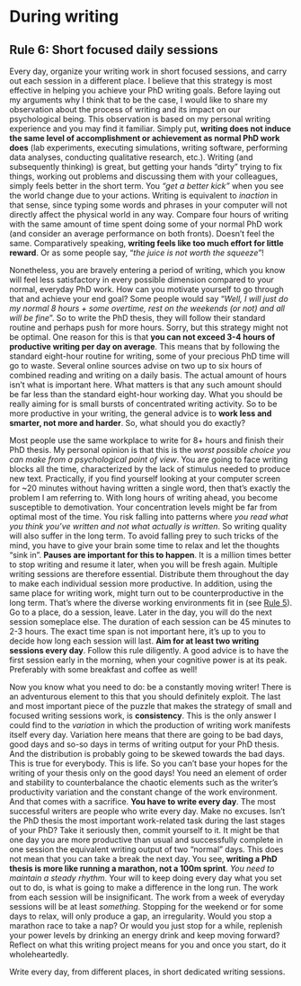 # During writing {-#during}

## **Rule 6:** Short focused daily sessions {-#rule6}

:::{.indent}
Every day, organize your writing work in short focused sessions, and carry out each session in a different place.
I believe that this strategy is most effective in helping you achieve your PhD writing goals.
Before laying out my arguments why I think that to be the case, I would like to share my observation about the process of writing and its impact on our psychological being.
This observation is based on my personal writing experience and you may find it familiar.
Simply put, **writing does not induce the same level of accomplishment or achievement as normal PhD work does** (lab experiments, executing simulations, writing software, performing data analyses, conducting qualitative research, etc.).
Writing (and subsequently thinking) is great, but getting your hands "dirty" trying to fix things, working out problems and discussing them with your colleagues, simply feels better in the short term.
You *"get a better kick"* when you see the world change due to your actions.
Writing is equivalent to *inaction* in that sense, since typing some words and phrases in your computer will not directly affect the physical world in any way.
Compare four hours of writing with the same amount of time spent doing some of your normal PhD work (and consider an average performance on both fronts).
Doesn't feel the same.
Comparatively speaking, **writing feels like too much effort for little reward**.
Or as some people say, "*the juice is not worth the squeeze*"!
:::

:::{.indent}
Nonetheless, you are bravely entering a period of writing, which you know will feel less satisfactory in every possible dimension compared to your normal, everyday PhD work.
How can you motivate yourself to go through that and achieve your end goal?
Some people would say "*Well, I will just do my normal 8 hours + some overtime, rest on the weekends (or not) and all will be fine*".
So to write the PhD thesis, they will follow their standard routine and perhaps push for more hours.
Sorry, but this strategy might not be optimal.
One reason for this is that **you can not exceed 3-4 hours of productive writing per day on average**.
This means that by following the standard eight-hour routine for writing, some of your precious PhD time will go to waste.
Several online sources advise on two up to six hours of combined reading and writing on a daily basis.
The actual amount of hours isn't what is important here.
What matters is that any such amount should be far less than the standard eight-hour working day.
What you should be really aiming for is small bursts of concentrated writing activity.
So to be more productive in your writing, the general advice is to **work less and smarter, not more and harder**.
So, what should you do exactly?
:::
 
:::{.indent}
Most people use the same workplace to write for 8+ hours and finish their PhD thesis.
My personal opinion is that this is the *worst possible choice you can make from a psychological point of view*.
You are going to face writing blocks all the time, characterized by the lack of stimulus needed to produce new text.
Practically, if you find yourself looking at your computer screen for ~20 minutes without having written a single word, then that's exactly the problem I am referring to.
With long hours of writing ahead, you become susceptible to demotivation.
Your concentration levels might be far from optimal most of the time.
You risk falling into patterns where *you read what you think you've written and not what actually is written*.
So writing quality will also suffer in the long term.
To avoid falling prey to such tricks of the mind, you have to give your brain some time to relax and let the thoughts "sink in".
**Pauses are important for this to happen**.
It is a million times better to stop writing and resume it later, when you will be fresh again.
Multiple writing sessions are therefore essential.
Distribute them throughout the day to make each individual session more productive.
In addition, using the same place for writing work, might turn out to be counterproductive in the long term.
That's where the diverse working environments fit in (see [Rule 5](#rule5)).
Go to a place, do a session, leave.
Later in the day, you will do the next session someplace else.
The duration of each session can be 45 minutes to 2-3 hours.
The exact time span is not important here, it's up to you to decide how long each session will last.
**Aim for at least two writing sessions every day**.
Follow this rule diligently.
A good advice is to have the first session early in the morning, when your cognitive power is at its peak.
Preferably with some breakfast and coffee as well!
:::

:::{.indent}
Now you know what you need to do: be a constantly moving writer!
There is an adventurous element to this that you should definitely exploit.
The last and most important piece of the puzzle that makes the strategy of small and focused writing sessions work, is **consistency**.
This is the only answer I could find to the *variation* in which the production of writing work manifests itself every day.
Variation here means that there are going to be bad days, good days and so-so days in terms of writing output for your PhD thesis.
And the distribution is probably going to be skewed towards the bad days.
This is true for everybody.
This is life.
So you can't base your hopes for the writing of your thesis only on the good days!
You need an element of order and stability to counterbalance the chaotic elements such as the writer's productivity variation and the constant change of the work environment.
And that comes with a sacrifice.
**You have to write every day**.
The most successful writers are people who write every day.
Make no excuses.
Isn't the PhD thesis the most important work-related task during the last stages of your PhD?
Take it seriously then, commit yourself to it.
It might be that one day you are more productive than usual and successfully complete in one session the equivalent writing output of two "normal" days.
This does not mean that you can take a break the next day.
You see, **writing a PhD thesis is more like running a marathon, not a 100m sprint**.
*You need to maintain a steady rhythm*.
Your will to keep doing every day what you set out to do, is what is going to make a difference in the long run.
The work from each session will be insignificant.
The work from a week of everyday sessions will be at least *something*.
Stopping for the weekend or for some days to relax, will only produce a gap, an irregularity.
Would you stop a marathon race to take a nap?
Or would you just stop for a while, replenish your power levels by drinking an energy drink and keep moving forward?
Reflect on what this writing project means for you and once you start, do it wholeheartedly.
:::

:::{.quote}
Write every day, from different places, in short dedicated writing sessions.
:::
